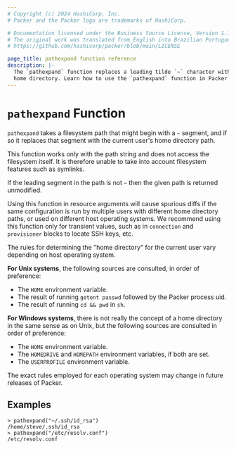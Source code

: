 ```yaml
---
# Copyright (c) 2024 HashiCorp, Inc.
# Packer and the Packer logo are trademarks of HashiCorp.

# Documentation licensed under the Business Source License, Version 1.1.
# The original work was translated from English into Brazilian Portuguese.
# https://github.com/hashicorp/packer/blob/main/LICENSE

page_title: pathexpand function reference
description: |-
  The `pathexpand` function replaces a leading tilde `~` character with the current user's
  home directory. Learn how to use the `pathexpand` function in Packer templates.
---
```


# `pathexpand` Function

`pathexpand` takes a filesystem path that might begin with a `~` segment,
and if so it replaces that segment with the current user's home directory
path.

This function works only with the path string and does not access the
filesystem itself. It is therefore unable to take into account filesystem
features such as symlinks.

If the leading segment in the path is not `~` then the given path is returned
unmodified.

Using this function in resource arguments will cause spurious diffs if the
same configuration is run by multiple users with different home directory
paths, or used on different host operating systems. We recommend using this
function only for transient values, such as in `connection` and `provisioner`
blocks to locate SSH keys, etc.

The rules for determining the "home directory" for the current user vary
depending on host operating system.

**For Unix systems**, the following sources are consulted, in order of preference:

- The `HOME` environment variable.
- The result of running `getent passwd` followed by the Packer process uid.
- The result of running `cd && pwd` in `sh`.

**For Windows systems**, there is not really the concept of a home directory
in the same sense as on Unix, but the following sources are consulted in
order of preference:

- The `HOME` environment variable.
- The `HOMEDRIVE` and `HOMEPATH` environment variables, if both are set.
- The `USERPROFILE` environment variable.

The exact rules employed for each operating system may change in future
releases of Packer.

## Examples

```shell-session
> pathexpand("~/.ssh/id_rsa")
/home/steve/.ssh/id_rsa
> pathexpand("/etc/resolv.conf")
/etc/resolv.conf
```
